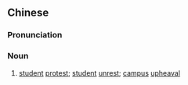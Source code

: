 {{also|学潮}}
==Chinese==
{{zh-forms|s=学潮}}

===Pronunciation===
{{zh-pron
|m=xuécháo
|c=hok6 ciu4
|mn=qz:ha̍k-tiau/xm,zz:ha̍k-tiâu
|cat=n
}}

===Noun===
{{zh-noun}}

# [[student]] [[protest]]; [[student]] [[unrest]]; [[campus]] [[upheaval]]